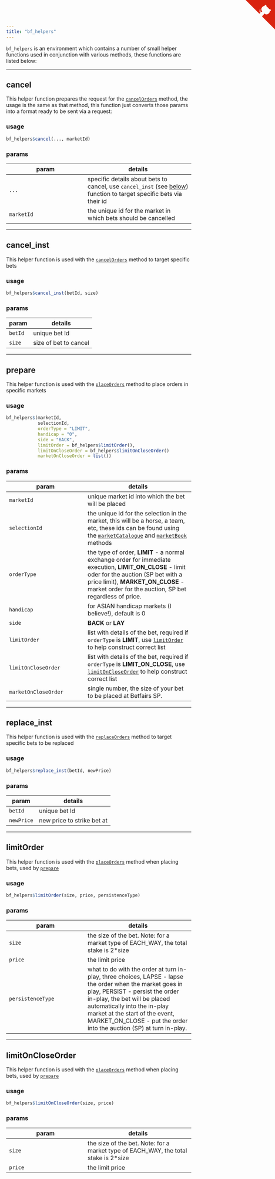 ```yaml
---
title: "bf_helpers"
---
```


`bf_helpers` is an environment which contains a number of small helper functions used in conjunction with various methods, these functions are listed below:

<hr>

## cancel

This helper function prepares the request for the [`cancelOrders`](cancelOrders.html) method, the usage is the same as that method, this function just converts those params into a format ready to be sent via a request:

### usage

```r
bf_helpers$cancel(..., marketId)
```

### params

param | details
------|--------
`...` | specific details about bets to cancel, use `cancel_inst` (see [below](bf_helpers.html#cancelinstruction)) function to target specific bets via their id
`marketId` | the unique id for the market in which bets should be cancelled

<hr>

## cancel_inst

This helper function is used with the [`cancelOrders`](cancelOrders.html) method to target specific bets

### usage

```r
bf_helpers$cancel_inst(betId, size)
```

### params

param | details
------|--------
`betId` | unique bet Id
`size` | size of bet to cancel

<hr>

## prepare

This helper function is used with the [`placeOrders`](placeOrders.html) method to place orders in specific markets

### usage

```r
bf_helpers$(marketId,
            selectionId,
            orderType = "LIMIT",
            handicap = "0",
            side = "BACK",
            limitOrder = bf_helpers$limitOrder(),
            limitOnCloseOrder = bf_helpers$limitOnCloseOrder()
            marketOnCloseOrder = list())
```

### params

param | details
------|--------
`marketId` | unique market id into which the bet will be placed
`selectionId` | the unique id for the selection in the market, this will be a horse, a team, etc, these ids can be found using the [`marketCatalogue`](methods_marketCatalogue.html) and [`marketBook`](methods_marketBook.html) methods
`orderType` | the type of order, **LIMIT** - a normal exchange order for immediate execution, **LIMIT\_ON\_CLOSE** - limit oder for the auction (SP bet with a price limit), **MARKET\_ON\_CLOSE** - market order for the auction, SP bet regardless of price.
`handicap` | for ASIAN handicap markets (I believe!), default is 0
`side` | **BACK** or **LAY**
`limitOrder` | list with details of the bet, required if `orderType` is **LIMIT**, use [`limitOrder`](orders.html#limitorder) to help construct correct list
`limitOnCloseOrder` | list with details of the bet, required if `orderType` is **LIMIT\_ON\_CLOSE**, use [`limitOnCloseOrder`](orders.html#limitoncloseorder) to help construct correct list
`marketOnCloseOrder` | single number, the size of your bet to be placed at Betfairs SP.

<hr>

## replace_inst

This helper function is used with the [`replaceOrders`](replaceOrders.html) method to target specific bets to be replaced

### usage

```r
bf_helpers$replace_inst(betId, newPrice)
```

### params

param | details
------|--------
`betId` | unique bet Id
`newPrice` | new price to strike bet at

<hr>

## limitOrder

This helper function is used with the [`placeOrders`](placeOrders.html) method when placing bets, used by [`prepare`](bf_helpers.html#prepare)

### usage

```r
bf_helpers$limitOrder(size, price, persistenceType)
```

### params

param | details
------|--------
`size` | the size of the bet. Note: for a market type of EACH_WAY, the total stake is 2*size
`price` | the limit price
`persistenceType` | what to do with the order at turn in-play, three choices, LAPSE - lapse the order when the market goes in play, PERSIST - persist the order in-play, the bet will be placed automatically into the in-play market at the start of the event, MARKET_ON_CLOSE - put the order into the auction (SP) at turn in-play.

<hr>

## limitOnCloseOrder

This helper function is used with the [`placeOrders`](placeOrders.html) method when placing bets, used by [`prepare`](bf_helpers.html#prepare)

### usage

```r
bf_helpers$limitOnCloseOrder(size, price)
```

### params

param | details
------|--------
`size` | the size of the bet. Note: for a market type of EACH_WAY, the total stake is 2*size
`price` | the limit price

<a href="https://github.com/durtal/betfaiR" class="github-corner"><svg width="80" height="80" viewBox="0 0 250 250" style="fill:#d9230f; color:#fcfcfc; position: absolute; top: 0; border: 0; right: 0;"><path d="M0,0 L115,115 L130,115 L142,142 L250,250 L250,0 Z"></path><path d="M128.3,109.0 C113.8,99.7 119.0,89.6 119.0,89.6 C122.0,82.7 120.5,78.6 120.5,78.6 C119.2,72.0 123.4,76.3 123.4,76.3 C127.3,80.9 125.5,87.3 125.5,87.3 C122.9,97.6 130.6,101.9 134.4,103.2" fill="currentColor" style="transform-origin: 130px 106px;" class="octo-arm"></path><path d="M115.0,115.0 C114.9,115.1 118.7,116.5 119.8,115.4 L133.7,101.6 C136.9,99.2 139.9,98.4 142.2,98.6 C133.8,88.0 127.5,74.4 143.8,58.0 C148.5,53.4 154.0,51.2 159.7,51.0 C160.3,49.4 163.2,43.6 171.4,40.1 C171.4,40.1 176.1,42.5 178.8,56.2 C183.1,58.6 187.2,61.8 190.9,65.4 C194.5,69.0 197.7,73.2 200.1,77.6 C213.8,80.2 216.3,84.9 216.3,84.9 C212.7,93.1 206.9,96.0 205.4,96.6 C205.1,102.4 203.0,107.8 198.3,112.5 C181.9,128.9 168.3,122.5 157.7,114.1 C157.9,116.9 156.7,120.9 152.7,124.9 L141.0,136.5 C139.8,137.7 141.6,141.9 141.8,141.8 Z" fill="currentColor" class="octo-body"></path></svg></a><style>.github-corner:hover .octo-arm{animation:octocat-wave 560ms ease-in-out}@keyframes octocat-wave{0%,100%{transform:rotate(0)}20%,60%{transform:rotate(-25deg)}40%,80%{transform:rotate(10deg)}}@media (max-width:500px){.github-corner:hover .octo-arm{animation:none}.github-corner .octo-arm{animation:octocat-wave 560ms ease-in-out}}</style>
